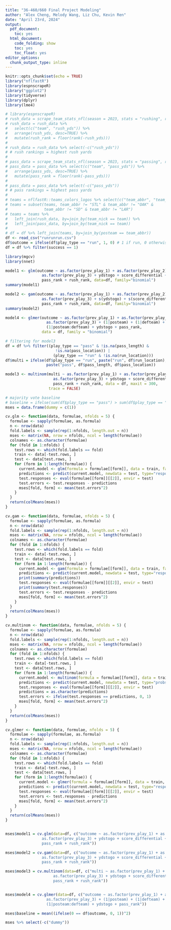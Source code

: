 ```yaml
---
title: "36-460/660 Final Project Modeling"
author: "Alex Cheng, Melody Wang, Liz Chu, Kevin Ren"
date: "April 23rd, 2024"
output:
  pdf_document:
    toc: yes
  html_document:
    code_folding: show
    toc: yes
    toc_float: yes
editor_options:
  chunk_output_type: inline
---
```


```r
knitr::opts_chunk$set(echo = TRUE)
library("nflfastR")
library(espnscrapeR)
library("ggplot2")
library(tidyverse)
library(dplyr)
library(lme4)
```

```r

# library(espnscrapeR)
# rush_data = scrape_team_stats_nfl(season = 2023, stats = "rushing", role = "offense")
# rush_data = rush_data %>% 
#   select(c("team", "rush_yds")) %>% 
#   arrange(rush_yds, desc=TRUE) %>% 
#   mutate(rush_rank = floor(rank(-rush_yds)))
# 
# rush_data = rush_data %>% select(-c("rush_yds"))
# # rush rankings = highest rush yards
# 
# pass_data = scrape_team_stats_nfl(season = 2023, stats = "passing", role = "offense")
# pass_data = pass_data %>% select(c("team", "pass_yds")) %>% 
#   arrange(pass_yds, desc=TRUE) %>% 
#   mutate(pass_rank = floor(rank(-pass_yds)))
# 
# pass_data = pass_data %>% select(-c("pass_yds"))
# # pass rankings = highest pass yards
# 
# teams = nflfastR::teams_colors_logos %>% select(c("team_abbr", "team_nick"))
# teams = subset(teams, team_abbr != "STL" & team_abbr != "OAK" &
#                team_abbr != "SD" & team_abbr != "LAR")
# teams = teams %>% 
#   left_join(rush_data, by=join_by(team_nick == team)) %>%
#   left_join(pass_data, by=join_by(team_nick == team))
# 
# df = df %>% left_join(teams, by=join_by(posteam == team_abbr))
df <- read_csv("runrunrun.csv")
df$outcome = ifelse(df$play_type == "run", 1, 0) # 1 if run, 0 otherwise (pass)
df = df %>% filter(success == 1)

library(mgcv)
library(nnet)

```

```r
model1 <- glm(outcome ~ as.factor(prev_play_1) + as.factor(prev_play_2) + 
                as.factor(prev_play_3) + ydstogo + score_differential + 
                pass_rank + rush_rank, data=df, family="binomial")
summary(model1)
```

```r
model2 <- gam(outcome ~ as.factor(prev_play_1) + as.factor(prev_play_2) + 
                as.factor(prev_play_3) + s(ydstogo) + s(score_differential) + 
                pass_rank + rush_rank, data=df, family="binomial")
summary(model2)
```

```r
model4 <- glmer(outcome ~ as.factor(prev_play_1) + as.factor(prev_play_2) + 
                  as.factor(prev_play_3) + (1|posteam) + (1|defteam) + 
                  (1|posteam:defteam) + ydstogo + pass_rank, 
                data = df, family = "binomial")
```

```r
# filtering for model3
df = df %>% filter((play_type == "pass" & !is.na(pass_length) & 
                      !is.na(pass_location)) | 
                     (play_type == "run" & !is.na(run_location)))
df$multi = ifelse(df$play_type == "run", paste("run", df$run_location), 
                  paste("pass", df$pass_length, df$pass_location))

model3 <- multinom(multi ~ as.factor(prev_play_1) + as.factor(prev_play_2) + 
                     as.factor(prev_play_3) + ydstogo + score_differential + 
                     pass_rank + rush_rank, data = df, maxit = 300, 
                   trace = FALSE)
```

```r
# majority vote baseline
# baseline = ifelse(sum(df$play_type == "pass") > sum(df$play_type == "run"), "pass", "run")
mses = data.frame(dummy = c(1))

cv.glm <- function(data, formulae, nfolds = 5) { 
  formulae <- sapply(formulae, as.formula)
  n <- nrow(data)
  fold.labels <- sample(rep(1:nfolds, length.out = n))
  mses <- matrix(NA, nrow = nfolds, ncol = length(formulae))
  colnames <- as.character(formulae)
  for (fold in 1:nfolds) {
    test.rows <- which(fold.labels == fold)
    train <- data[-test.rows, ]
    test <- data[test.rows, ]
    for (form in 1:length(formulae)) {
      current.model <- glm(formula = formulae[[form]], data = train, family = "binomial")
      predictions <- predict(current.model, newdata = test, type="response")
      test.responses <- eval(formulae[[form]][[2]], envir = test)
      test.errors <- test.responses - predictions
      mses[fold, form] <- mean(test.errors^2)
    }
  }
  return(colMeans(mses))
}

cv.gam <- function(data, formulae, nfolds = 5) { 
  formulae <- sapply(formulae, as.formula)
  n <- nrow(data)
  fold.labels <- sample(rep(1:nfolds, length.out = n))
  mses <- matrix(NA, nrow = nfolds, ncol = length(formulae))
  colnames <- as.character(formulae)
  for (fold in 1:nfolds) {
    test.rows <- which(fold.labels == fold)
    train <- data[-test.rows, ]
    test <- data[test.rows, ]
    for (form in 1:length(formulae)) {
      current.model <- gam(formula = formulae[[form]], data = train, family = "binomial")
      predictions <- predict(current.model, newdata = test, type="response")
      print(summary(predictions))
      test.responses <- eval(formulae[[form]][[2]], envir = test)
      print(summary(test.responses))
      test.errors <- test.responses - predictions
      mses[fold, form] <- mean(test.errors^2)
    }
  }
  return(colMeans(mses))
}

cv.multinom <- function(data, formulae, nfolds = 5) { 
  formulae <- sapply(formulae, as.formula)
  n <- nrow(data)
  fold.labels <- sample(rep(1:nfolds, length.out = n))
  mses <- matrix(NA, nrow = nfolds, ncol = length(formulae))
  colnames <- as.character(formulae)
  for (fold in 1:nfolds) {
    test.rows <- which(fold.labels == fold)
    train <- data[-test.rows, ]
    test <- data[test.rows, ]
    for (form in 1:length(formulae)) {
      current.model <- multinom(formula = formulae[[form]], data = train, family = "binomial")
      predictions <- predict(current.model, newdata = test, type="probs")
      test.responses <- eval(formulae[[form]][[2]], envir = test)
      predictions = as.character(predictions)
      test.errors <- ifelse(test.responses == predictions, 0, 1)
      mses[fold, form] <- mean(test.errors^2)
    }
  }
  return(colMeans(mses))
}

cv.glmer <- function(data, formulae, nfolds = 5) { 
  formulae <- sapply(formulae, as.formula)
  n <- nrow(data)
  fold.labels <- sample(rep(1:nfolds, length.out = n))
  mses <- matrix(NA, nrow = nfolds, ncol = length(formulae))
  colnames <- as.character(formulae)
  for (fold in 1:nfolds) {
    test.rows <- which(fold.labels == fold)
    train <- data[-test.rows, ]
    test <- data[test.rows, ]
    for (form in 1:length(formulae)) {
      current.model <- glmer(formula = formulae[[form]], data = train, family = "binomial")
      predictions <- predict(current.model, newdata = test, type="response")
      test.responses <- eval(formulae[[form]][[2]], envir = test)
      test.errors <- test.responses - predictions
      mses[fold, form] <- mean(test.errors^2)
    }
  }
  return(colMeans(mses))
}


mses$model1 = cv.glm(data=df, c("outcome ~ as.factor(prev_play_1) + as.factor(prev_play_2) + 
                as.factor(prev_play_3) + ydstogo + score_differential + 
                pass_rank + rush_rank"))

mses$model2 = cv.gam(data=df, c("outcome ~ as.factor(prev_play_1) + as.factor(prev_play_2) + 
                as.factor(prev_play_3) + ydstogo + score_differential + 
                pass_rank + rush_rank"))

mses$model3 = cv.multinom(data=df, c("multi ~ as.factor(prev_play_1) + as.factor(prev_play_2) +
                     as.factor(prev_play_3) + ydstogo + score_differential +
                     pass_rank + rush_rank"))


mses$model4 = cv.glmer(data=df, c("outcome ~ as.factor(prev_play_1) + as.factor(prev_play_2) + 
                  as.factor(prev_play_3) + (1|posteam) + (1|defteam) + 
                  (1|posteam:defteam) + ydstogo + pass_rank"))

mses$baseline = mean((ifelse(0 == df$outcome, 0, 1))^2)

mses %>% select(-c("dummy"))

```





